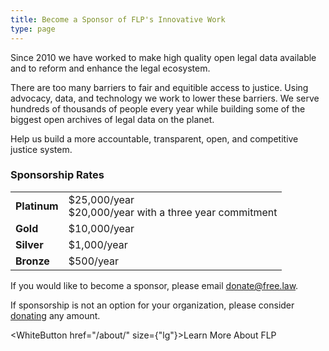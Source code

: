```yaml
---
title: Become a Sponsor of FLP's Innovative Work
type: page
---
```



<p className="lead">Since 2010 we have worked to make high quality open legal data available and to reform and enhance the legal ecosystem.</p> 
 
There are too many barriers to fair and equitible access to justice. Using advocacy, data, and technology we work to lower these barriers. We serve hundreds of thousands of people every year while building some of the biggest open archives of legal data on the planet.

Help us build a more accountable, transparent, open, and competitive justice system.


### Sponsorship Rates

<table>
    <tbody>
    <tr>
        <td><strong>Platinum</strong></td>
        <td>$25,000/year<br/>
            $20,000/year with a three year commitment</td>
    </tr>
    <tr>
        <td><strong>Gold</strong></td>
        <td>$10,000/year</td>
    </tr>
    <tr>
        <td><strong>Silver</strong></td>
        <td>$1,000/year</td>
    </tr>
    <tr>
        <td><strong>Bronze</strong></td>
        <td>$500/year</td>
    </tr>
    </tbody>
</table> 


If you would like to become a sponsor, please email <a href="mailto:&#100;&#111;&#110;&#097;&#116;&#101;&#064;&#102;&#114;&#101;&#101;&#046;&#108;&#097;&#119;">&#100;&#111;&#110;&#097;&#116;&#101;&#064;&#102;&#114;&#101;&#101;&#046;&#108;&#097;&#119;</a>.

If sponsorship is not an option for your organization, please consider [donating][donate] any amount.

[donate]: /donate/

<WhiteButton href="/about/" size={"lg"}>Learn More About FLP</WhiteButton>
